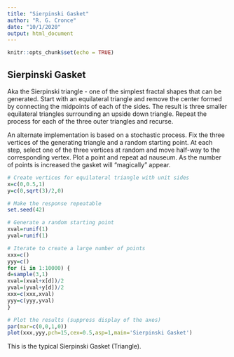 ```yaml
---
title: "Sierpinski Gasket"
author: "R. G. Cronce"
date: "10/1/2020"
output: html_document
---
```


```r
knitr::opts_chunk$set(echo = TRUE)
```

## Sierpinski Gasket

Aka the Sierpinski triangle - one of the simplest fractal shapes that can be generated.
Start with an equilateral triangle and remove the center formed by connecting the midpoints
of each of the sides.  The result is three smaller equilateral triangles surrounding an
upside down triangle.  Repeat the process for each of the three outer triangles and recurse.

An alternate implementation is based on a stochastic process.  Fix the three vertices of
the generating triangle and a random starting point.  At each step, select one of the
three vertices at random and move half-way to the corresponding vertex.  Plot a point
and repeat ad nauseum.  As the number of points is increased the gasket will "magically"
appear.

```r
# Create vertices for equilateral triangle with unit sides
x=c(0,0.5,1)
y=c(0,sqrt(3)/2,0)

# Make the response repeatable
set.seed(42)

# Generate a random starting point
xval=runif(1)
yval=runif(1)

# Iterate to create a large number of points
xxx=c()
yyy=c()
for (i in 1:10000) {
d=sample(3,1)
xval=(xval+x[d])/2
yval=(yval+y[d])/2
xxx=c(xxx,xval)
yyy=c(yyy,yval)
}

# Plot the results (suppress display of the axes)
par(mar=c(0,0,1,0))
plot(xxx,yyy,pch=15,cex=0.5,asp=1,main='Sierpinski Gasket')

```

This is the typical Sierpinski Gasket (Triangle).
